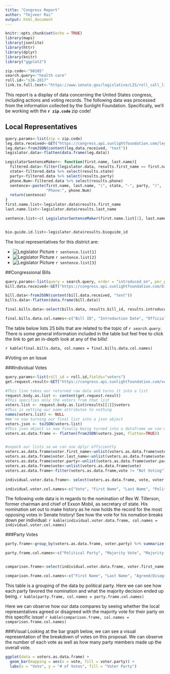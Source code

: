 ```yaml
---
title: "Congress Report"
author: "Tejveer Rai"
output: html_document
---
```


```r
knitr::opts_chunk$set(echo = TRUE)
library(maps)
library(jsonlite)
library(httr)
library(dplyr)
library(knitr)
library("ggplot2")

zip.code<-"98105"
search.query<-"health care"
roll.id<-"s36-2017"
link.to.full.text<-"https://www.senate.gov/legislative/LIS/roll_call_lists/roll_call_vote_cfm.cfm?congress=115&session=1&vote=00036"

```
This report is a display of data concerning the United States congress, including actions and voting records. The following data was processed from the information collected by the Sunlight Foundation. Specifically, we'll be working with the
**`r zip.code`** zip code!

## Local Representatives
```r
query.params<-list(zip = zip.code)
leg.data.received<-GET("https://congress.api.sunlightfoundation.com/legislators/locate", query=query.params)
leg.data<-fromJSON(content(leg.data.received, "text"))
legislator.data<-flatten(data.frame(leg.data))

LegislatorSentenceMaker<- function(first.name, last.name){
  filtered.data<-filter(legislator.data, results.first_name == first.name)
  state<-filtered.data %>% select(results.state)
  party<-filtered.data %>% select(results.party)
  phone.Num<-filtered.data %>% select(results.phone)
  sentence<-paste(first.name, last.name, "(", state, "-", party, ")", 
                  "Phone:", phone.Num)
  return(sentence)
}
first.name.list<-legislator.data$results.first_name
last.name.list<-legislator.data$results.last_name

sentence.list<-c( LegislatorSentenceMaker(first.name.list[1], last.name.list[1]),LegislatorSentenceMaker(first.name.list[2], last.name.list[2]),LegislatorSentenceMaker(first.name.list[3], last.name.list[3]))


bio.guide.id.list<-legislator.data$results.bioguide_id

```
The local representatives for this district are: 

* ![Legislator Picture](https://theunitedstates.io/images/congress/225x275/`r bio.guide.id.list[1]`.jpg) `r sentence.list[1]` 
* ![Legislator Picture](https://theunitedstates.io/images/congress/225x275/`r bio.guide.id.list[2]`.jpg) `r sentence.list[2]` 
* ![Legislator Picture](https://theunitedstates.io/images/congress/225x275/`r bio.guide.id.list[3]`.jpg) `r sentence.list[3]` 

##Congressional Bills
```r
query.params<-list(query = search.query, order = "introduced_on", per_page = 25)
bill.data.received<-GET("https://congress.api.sunlightfoundation.com/bills/search", query = query.params)

bill.data<-fromJSON(content(bill.data.received, "text"))
bills.data<-flatten(data.frame(bill.data))

final.bills.data<-select(bills.data, results.bill_id, results.introduced_on, results.official_title) %>% mutate(link = paste0("[Link]", "(", bills.data$results.urls.congress, ")"))

final.bills.data.col.names<-c("Bill ID", "Introduction Date", "Official Title", "Link to Bill")
```
The table below lists 25 bills that are related to the topic of _`r search.query`_. There is some general information included in the table but feel free to click the link to get an in-depth look at any of the bills! 

`r kable(final.bills.data, col.names = final.bills.data.col.names)`

#Voting on an Issue

###Individual Votes
```r
query.params<-list(roll_id = roll.id,fields="voters")
get.request.result<-GET("https://congress.api.sunlightfoundation.com/votes", query = query.params)

#This line takes our returned raw data and turns it into a list
request.body.as.list <- content(get.request.result) 
#This specifies only the voters from that list
voters.list <- request.body.as.list$results[[1]]$voters
#This is setting our name attributes to nothing
names(voters.list) <- NULL
#We're now turning our final list into a json object
voters.json <- toJSON(voters.list)
#This json object is now finally being turned into a dataframe we can manipulate. We bring out our nested data frames with flatten. 
voters.as.data.frame <- flatten(fromJSON(voters.json, flatten=TRUE))


#unpack our lists so we can use dplyr efficiently 
voters.as.data.frame$voter.first_name<-unlist(voters.as.data.frame$voter.first_name)
voters.as.data.frame$voter.last_name<-unlist(voters.as.data.frame$voter.last_name)
voters.as.data.frame$voter.party<-unlist(voters.as.data.frame$voter.party)
voters.as.data.frame$vote<-unlist(voters.as.data.frame$vote)
voters.as.data.frame<-filter(voters.as.data.frame,vote != "Not Voting")

individual.voter.data.frame<- select(voters.as.data.frame, vote, voter.first_name, voter.last_name, voter.party) %>% filter(voter.first_name %in% first.name.list, voter.last_name %in% last.name.list) 

individual.voter.col.names<-c("Vote", "First Name", "Last Name", "Political Party")

```
The following vote data is in regards to the nomination of Rex W. Tillerson, former chairman and chief of Exxon Mobil, as secretary of state. His nomination set out to make history as he now holds the record for the most opposing votes in Senate history! See how the vote for his nomation breaks down per individual: 
`r kable(individual.voter.data.frame, col.names = individual.voter.col.names)`


###Party Votes
```r
party.frame<-group_by(voters.as.data.frame, voter.party) %>% summarize(majority.vote = if (sum(vote == "Yea") > sum(vote == "Nay")){"Yea"}else{"Nay"}, num.majority.vote = sum(vote == majority.vote), party.members.num = sum(voter.party == voter.party))

party.frame.col.names<-c("Political Party", "Majority Vote", "Majority Vote Count", "Party Members Count")


comparison.frame<-select(individual.voter.data.frame, voter.first_name, voter.last_name) %>% mutate(compare_to_party = if(individual.voter.data.frame$vote == party.frame[party.frame$voter.party == individual.voter.data.frame$voter.party, "majority.vote"]){"With"}else{"Against"})

comparison.frame.col.names<-c("First Name", "Last Name", "Agreed/Disagreed With Party Majority Vote")

```

This table is a grouping of the data by political party. Here we can see how each party favored the nomination and what the majority decision ended up being. 
`r kable(party.frame, col.names = party.frame.col.names)`

Here we can observe how our data compares by seeing whether the local representatives agreed or disagreed with the majority vote for their party on this specific issue! 
`r kable(comparison.frame, col.names = comparison.frame.col.names)`


###Visual 
Looking at the bar graph below, we can see a visual representation of the breakdown of votes on this proposal. We can observe the number of each vote as well as how many party members made up the overall vote. 

```r
ggplot(data = voters.as.data.frame) +
  geom_bar(mapping = aes(x = vote, fill = voter.party)) +
  labs(x = "Vote", y = "# of Votes", fill = "Voter Party")

```

